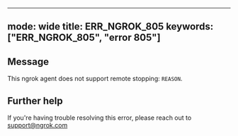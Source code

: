 
---
mode: wide
title: ERR_NGROK_805
keywords: ["ERR_NGROK_805", "error 805"]
---

## Message
This ngrok agent does not support remote stopping: `REASON`.




## Further help
If you're having trouble resolving this error, please reach out to [support@ngrok.com](mailto:support@ngrok.com?subject=Help%20with%20ERR_NGROK_805)

